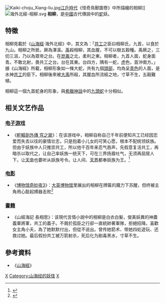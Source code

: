 [[File:Kaiki-choju_Xiang-liu.jpg|thumb]][[江戶時代|江戶時代]]《怪奇鳥獸圖卷》中所描繪的相柳]]
[[File:海外北經-相柳.svg|thumb]]
'''相柳'''，是[[中國|中國]]古代傳說中的[[蛇|蛇]]妖。

==特徵==
相柳見載於《[[山海經|山海經]]·海外北經》中，其文為：「[[共工|共工]]之臣曰相柳氏，九首，以食於九山。相柳之所抵，厥為澤溪。[[禹|禹]]殺相柳，其血腥，不可以樹五穀種。禹厥之，三仞三沮，乃以為眾帝之台。在[[崑崙|崑崙]]之北，柔利之東。相柳者，九首人面，蛇身面青。不敢北射，畏共工之台。台在其東。台四方，隅有一蛇，[[虎|虎]]色，首沖南方。」據《山海經》所載，相柳形象如一條大蛇，共有九個[[頭部|頭部]]，均為呈[[青色|青色]]的人面，是水神[[共工|共工]]的臣下。相柳後來被[[大禹|大禹]]所殺，其腥血所流經之地，寸草不生，五穀難植。

相柳這一個九首蛇身的形象，與[[希臘神話|希臘神話]]中的[[九頭蛇|九頭蛇]]十分相似。

== 相关文艺作品 ==
=== [[电子游戏|电子游戏]] ===
*《[[軒轅劍外傳_穹之扉|軒轅劍外傳 穹之扉]]》：在该游戏中，相柳自称自己千年前便知共工已经因恋爱而失去以往的豪情壮志，只是抱着小儿女的可笑心愿，根本不配统领妖族。但由于妖族中人只推崇共工，所以他千百年来忍气吞声，先假意复活共工，再暗杀以取代之，让自己率妖族一统天下，可在三界扬眉吐气，无须再屈居人下，让[[天帝|天帝]]也要听从妖族号令。让人间、[[天界|天界]]都奉妖族为王。<ref>{{Cite web|title=轩辕剑外传穹之扉图文攻略 全流程主线任务攻略(51)_图文攻略_巴士单机游戏|url=http://pc.tgbus.com/tuwen_180/67866_51/|accessdate=2019-08-07|work=pc.tgbus.com|archive-date=2017-11-24|archive-url=https://web.archive.org/web/20171124160501/http://pc.tgbus.com/tuwen_180/67866_51/|dead-url=no}}</ref>

=== [[电影|电影]] ===
*《[[博物馆奇妙夜3|博物馆奇妙夜3]]》：[[大英博物馆|大英博物馆]]里展出的相柳在牌匾的魔力下苏醒，但终被主角用心脏起搏器击败<ref>{{Cite web|title="博物馆奇妙夜3"中国元素 "山海经"怪物乱入好莱坞--传媒--人民网|url=http://media.people.com.cn/n/2014/1231/c40606-26304374.html|accessdate=2019-08-07|work=media.people.com.cn|archive-date=2017-07-21|archive-url=https://web.archive.org/web/20170721085950/http://media.people.com.cn/n/2014/1231/c40606-26304374.html|dead-url=no}}</ref>

=== [[書籍|書籍]] ===
*《山經海記 長相思》：该現代言情小說中的相柳是白衣白髮，俊美妖異的神農義軍將軍，共工的義子。不屑於孤臣之行卻一直統帥著軍隊，拒絕招降。喜歡女主角小夭，為了她默默付出，但從不说出。曾传她箭术、带她四処遊玩、还救过她。最后假扮共工被万箭射杀，死后化为剧毒黑水，寸草不生。

==參考資料==
*《[[山海經|山海經]]》
{{reflist}}

[[Category:神话传说中的蛇|X]]
[[Category:山海经的妖怪|Category:山海经的妖怪]]
[[Category:有人類頭部特徵的傳說生物|X]]